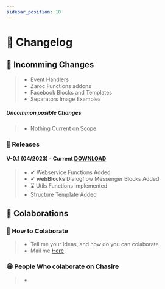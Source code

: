```yaml
---
sidebar_position: 10
---
```


# 📜 Changelog


## 📌 Incomming Changes

> - Event Handlers
> - Zaroc Functions addons
> - Facebook Blocks and Templates
> - Separators Image Examples

##### Uncommon posible Changes

> - Nothing Current on Scope

### 🎉 Releases

#### V-0.1 (04/2023) - Current [DOWNLOAD]('https://google.com')

> - ✔ Webservice Functions Added
> - ✔ **webBlocks** Dialogflow Messenger Blocks Added
> - ⌛ Utils Functions implemented
> - Structure Template Added

## **🙌 Colaborations**

### 🎁 How to Colaborate

> - Tell me your Ideas, and how do you can colaborate
> - Mail me [Here](mailto:contasti.mizar@gmail.com)

### 😁 People Who colaborate on Chasire

> -
